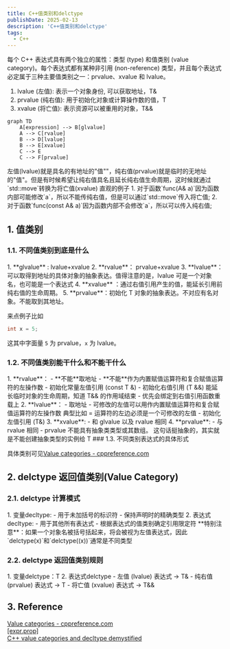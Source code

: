 ```yaml
---
title: C++值类别和delctype
publishDate: 2025-02-13
description: 'C++值类别和delctype'
tags:
  - C++
---
```


每个 C++ 表达式具有两个独立的属性：类型 (type) 和值类别 (value category)。每个表达式都有某种非引用 (non-reference) 类型，并且每个表达式必定属于三种主要值类别之一：prvalue、xvalue 和 lvalue。
<Steps>
1. lvalue (左值): 表示一个对象身份, 可以获取地址，T&
2. prvalue (纯右值): 用于初始化对象或计算操作数的值，T
3. xvalue (将亡值): 表示资源可以被重用的对象，T&&
</Steps>

```mermaid  
graph TD
    A[expression] --> B[glvalue]
    A --> C[rvalue]
    B --> D[lvalue]
    B --> E[xvalue]
    C --> E
    C --> F[prvalue]
```


<Aside type='tip' title='以下是个人的理解'>  
左值(lvalue)就是具名的有地址的"值""，纯右值(prvalue)就是临时的无地址的"值"。但是有时候希望让纯右值具名且延长纯右值生命周期，这时候就通过`std::move`转换为将亡值(xvalue)  
直观的例子
1. 对于函数`func(A& a)`因为函数内部可能修改`a`，所以不能传纯右值，但是可以通过`std::move`传入将亡值;
2. 对于函数`func(const A& a)`因为函数内部不会修改`a`，所以可以传入纯右值;
</Aside>

## 1. 值类别

### 1.1. 不同值类别到底是什么
<Steps>
1. **glvalue** : lvalue+xvalue
2. **rvalue**： prvalue+xvalue  
3. **lvalue**：可以取得到地址的具体对象的抽象表达。值得注意的是，lvalue 可是一个对象名，也可能是一个表达式
4. **xvalue** ：通过右值引用产生的值，能延长引用前纯右值的生命周期。
5. **prvalue**：初始化 T 对象的抽象表达。不对应有名对象。不能取到其地址。
</Steps>

来点例子比如
```cpp
int x = 5;
```
这其中字面量 `5` 为 prvalue，`x` 为 lvalue。

### 1.2. 不同值类别能干什么和不能干什么
<Steps>
1. **rvalue**：
	- **不能**取地址
	- **不能**作为内置赋值运算符和复合赋值运算符的左操作数
	- 初始化常量左值引用 (const T &)
	- 初始化右值引用 (T &&)  
		能延长临时对象的生命周期，知道 T&& 的作用域结束  
	- 优先会绑定到右值引用函数重载上  
2. **lvalue**：
	- 取地址
	- 可修改的左值可以用作内置赋值运算符和复合赋值运算符的左操作数  
		典型比如 = 运算符的左边必须是一个可修改的左值
	- 初始化左值引用 (T&)  
3. **xvalue**:
	- 和 glvalue 以及 rvalue 相同  
4. **prvalue**:
	- 与 rvalue 相同
	- prvalue 不能具有抽象类类型或其数组。  
		这句话挺抽象的，其实就是不能创建抽象类型的实例给 T
</Steps>
### 1.3. 不同类别表达式的具体形式

具体类别可见[Value categories - cppreference.com](https://en.cppreference.com/w/cpp/language/value_category#xvalue)

## 2. delctype 返回值类别(Value Category)

### 2.1. delctype 计算模式
<Steps>
1. 变量decltype:
	- 用于未加括号的标识符
	- 保持声明时的精确类型
2. 表达式decltype:
	- 用于其他所有表达式
	- 根据表达式的值类别确定引用限定符  
</Steps>
**特别注意**：如果一个对象名被括号括起来，将会被视为左值表达式，因此`delctype(x)`和`delctype((x))`通常是不同类型

### 2.2. delctype 返回值类别规则
<Steps>
1. 变量delctype：T
2. 表达式delctype
	- 左值 (lvalue) 表达式 → T&
	- 纯右值 (prvalue) 表达式 → T
	- 将亡值 (xvalue) 表达式 → T&&
</Steps>

## 3. Reference

[Value categories - cppreference.com](https://en.cppreference.com/w/cpp/language/value_category#xvalue)  
[\[expr.prop\]](https://timsong-cpp.github.io/cppwp/n4861/expr.prop#fig:basic.lval)  
[C++ value categories and decltype demystified](https://www.scs.stanford.edu/~dm/blog/decltype.html)
